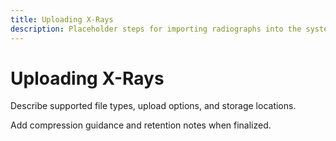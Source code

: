 ```yaml
---
title: Uploading X-Rays
description: Placeholder steps for importing radiographs into the system.
---
```


# Uploading X-Rays

Describe supported file types, upload options, and storage locations.

Add compression guidance and retention notes when finalized.

